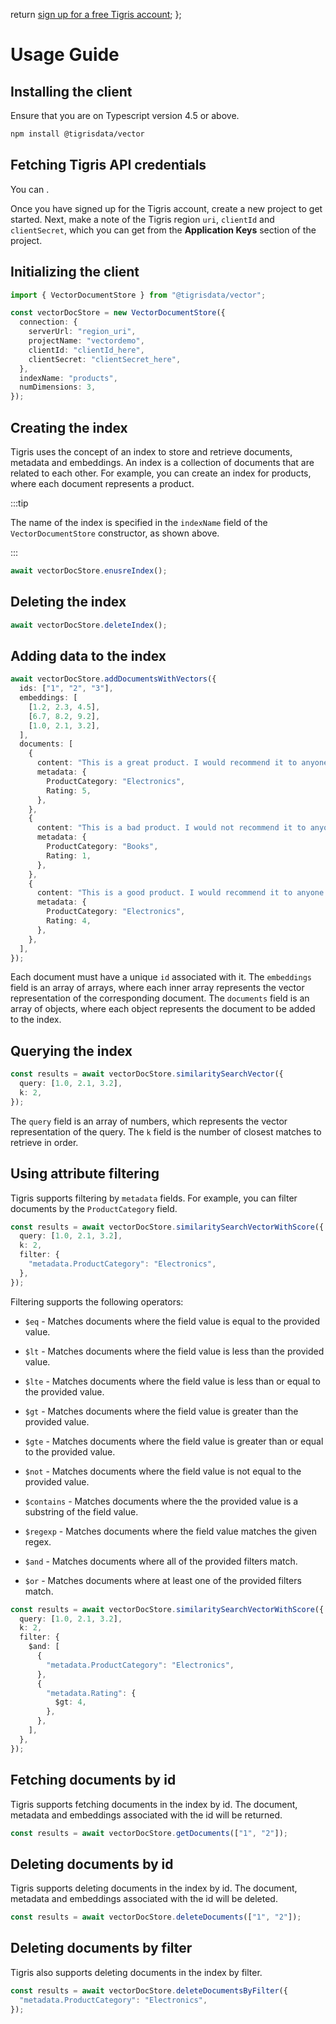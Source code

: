 
  return <a href={tigrisConfig.signupUrl}>sign up for a free Tigris account</a>;
};

# Usage Guide

## Installing the client

Ensure that you are on Typescript version 4.5 or above.

```bash
npm install @tigrisdata/vector
```

## Fetching Tigris API credentials

You can <SignUp />.

Once you have signed up for the Tigris account, create a new project to get
started. Next, make a note of the Tigris region `uri`, `clientId` and
`clientSecret`, which you can get from the **Application Keys** section of the
project.

## Initializing the client

```ts
import { VectorDocumentStore } from "@tigrisdata/vector";

const vectorDocStore = new VectorDocumentStore({
  connection: {
    serverUrl: "region_uri",
    projectName: "vectordemo",
    clientId: "clientId_here",
    clientSecret: "clientSecret_here",
  },
  indexName: "products",
  numDimensions: 3,
});
```

## Creating the index

Tigris uses the concept of an index to store and retrieve documents, metadata
and embeddings. An index is a collection of documents that are related to each
other. For example, you can create an index for products, where each document
represents a product.

:::tip

The name of the index is specified in the `indexName` field of the
`VectorDocumentStore` constructor, as shown above.

:::

```ts
await vectorDocStore.enusreIndex();
```

## Deleting the index

```ts
await vectorDocStore.deleteIndex();
```

## Adding data to the index

```ts
await vectorDocStore.addDocumentsWithVectors({
  ids: ["1", "2", "3"],
  embeddings: [
    [1.2, 2.3, 4.5],
    [6.7, 8.2, 9.2],
    [1.0, 2.1, 3.2],
  ],
  documents: [
    {
      content: "This is a great product. I would recommend it to anyone.",
      metadata: {
        ProductCategory: "Electronics",
        Rating: 5,
      },
    },
    {
      content: "This is a bad product. I would not recommend it to anyone.",
      metadata: {
        ProductCategory: "Books",
        Rating: 1,
      },
    },
    {
      content: "This is a good product. I would recommend it to anyone.",
      metadata: {
        ProductCategory: "Electronics",
        Rating: 4,
      },
    },
  ],
});
```

Each document must have a unique `id` associated with it. The `embeddings` field
is an array of arrays, where each inner array represents the vector
representation of the corresponding document. The `documents` field is an array
of objects, where each object represents the document to be added to the index.

## Querying the index

```ts
const results = await vectorDocStore.similaritySearchVector({
  query: [1.0, 2.1, 3.2],
  k: 2,
});
```

The `query` field is an array of numbers, which represents the vector
representation of the query. The `k` field is the number of closest matches to
retrieve in order.

## Using attribute filtering

Tigris supports filtering by `metadata` fields. For example, you can filter
documents by the `ProductCategory` field.

```ts
const results = await vectorDocStore.similaritySearchVectorWithScore({
  query: [1.0, 2.1, 3.2],
  k: 2,
  filter: {
    "metadata.ProductCategory": "Electronics",
  },
});
```

Filtering supports the following operators:

- `$eq` - Matches documents where the field value is equal to the provided
  value.
- `$lt` - Matches documents where the field value is less than the provided
  value.
- `$lte` - Matches documents where the field value is less than or equal to the
  provided value.
- `$gt` - Matches documents where the field value is greater than the provided
  value.
- `$gte` - Matches documents where the field value is greater than or equal to
  the provided value.
- `$not` - Matches documents where the field value is not equal to the provided
  value.
- `$contains` - Matches documents where the the provided value is a substring of
  the field value.
- `$regexp` - Matches documents where the field value matches the given regex.

- `$and` - Matches documents where all of the provided filters match.
- `$or` - Matches documents where at least one of the provided filters match.

```ts
const results = await vectorDocStore.similaritySearchVectorWithScore({
  query: [1.0, 2.1, 3.2],
  k: 2,
  filter: {
    $and: [
      {
        "metadata.ProductCategory": "Electronics",
      },
      {
        "metadata.Rating": {
          $gt: 4,
        },
      },
    ],
  },
});
```

## Fetching documents by id

Tigris supports fetching documents in the index by id. The document, metadata
and embeddings associated with the id will be returned.

```ts
const results = await vectorDocStore.getDocuments(["1", "2"]);
```

## Deleting documents by id

Tigris supports deleting documents in the index by id. The document, metadata
and embeddings associated with the id will be deleted.

```ts
const results = await vectorDocStore.deleteDocuments(["1", "2"]);
```

## Deleting documents by filter

Tigris also supports deleting documents in the index by filter.

```ts
const results = await vectorDocStore.deleteDocumentsByFilter({
  "metadata.ProductCategory": "Electronics",
});
```
